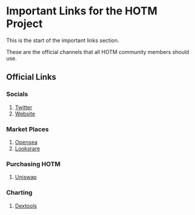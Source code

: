 
# Important Links for the HOTM Project

This is the start of the important links section. 

<Callout type="warning" emoji="✅">
   These are the official channels that all HOTM community members should use.
</Callout>


## Official Links

### Socials

1. [Twitter](https://twitter.com/HumansMetaverse)
1. [Website](https://www.humansofthemetaverse.com)

### Market Places

1. [Opensea](https://opensea.io/collection/humans-metaverse)
1. [Looksrare](https://looksrare.org/collections/0x8a9ECe9d8806eB0CdE56Ac89cCB23a36E2C718cf)

### Purchasing HOTM

1. [Uniswap](https://app.uniswap.org/#/swap?inputCurrency=0x68b1b0b89e52440df04237a21751331ae9e87a23)

### Charting

1. [Dextools](https://www.dextools.io/app/ether/pair-explorer/0xf0496890357f9a783efdd6499838ab471a979a04)